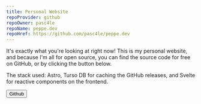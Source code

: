 ```yaml
---
title: Personal Website
repoProvider: github
repoOwner: pasc4le
repoName: peppe.dev
repoHref: https://github.com/pasc4le/peppe.dev
---
```



It's exactly what you're looking at right now! This is my personal website, and because I'm all for open source, you can find the source code for free on GitHub, or by clicking the button below.

The stack used: Astro, Turso DB for caching the GitHub releases, and Svelte for reactive components on the frontend.

<Button type="primary" href="https://github.com/pasc4le/peppe.dev">
  Github
  <Icon name="ri:github-fill" class="text-current" />
</Button>
